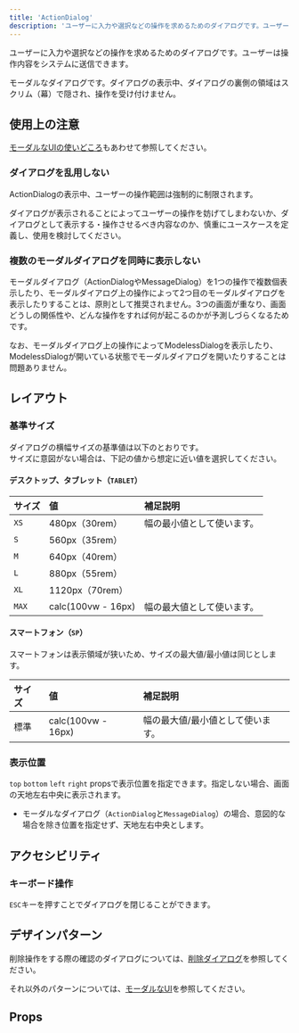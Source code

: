 ```yaml
---
title: 'ActionDialog'
description: 'ユーザーに入力や選択などの操作を求めるためのダイアログです。ユーザーは操作内容をシステムに送信できます。'
---
```


ユーザーに入力や選択などの操作を求めるためのダイアログです。ユーザーは操作内容をシステムに送信できます。

モーダルなダイアログです。ダイアログの表示中、ダイアログの裏側の領域はスクリム（幕）で隠され、操作を受け付けません。


<ComponentStory name="Dialog" />

## 使用上の注意

[モーダルなUIの使いどころ](/products/design-patterns/modal-ui/#h3-0)もあわせて参照してください。

### ダイアログを乱用しない

ActionDialogの表示中、ユーザーの操作範囲は強制的に制限されます。

ダイアログが表示されることによってユーザーの操作を妨げてしまわないか、ダイアログとして表示する・操作させるべき内容なのか、慎重にユースケースを定義し、使用を検討してください。

### 複数のモーダルダイアログを同時に表示しない

モーダルダイアログ（ActionDialogやMessageDialog）を1つの操作で複数個表示したり、モーダルダイアログ上の操作によって2つ目のモーダルダイアログを表示したりすることは、原則として推奨されません。3つの画面が重なり、画面どうしの関係性や、どんな操作をすれば何が起こるのかが予測しづらくなるためです。

なお、モーダルダイアログ上の操作によってModelessDialogを表示したり、ModelessDialogが開いている状態でモーダルダイアログを開いたりすることは問題ありません。

## レイアウト

### 基準サイズ

ダイアログの横幅サイズの基準値は以下のとおりです。  
サイズに意図がない場合は、下記の値から想定に近い値を選択してください。

#### デスクトップ、タブレット（`TABLET`）

| サイズ | 値 | 補足説明 |
| :--- | :--- | :--- |
| `XS` | 480px（30rem） | 幅の最小値として使います。 |
| `S` | 560px（35rem） |  |
| `M` | 640px（40rem） |  |
| `L` | 880px（55rem） |  |
| `XL` | 1120px（70rem） |  |
| `MAX` | calc(100vw - 16px) | 幅の最大値として使います。 |

#### スマートフォン（`SP`）

スマートフォンは表示領域が狭いため、サイズの最大値/最小値は同じとします。

| サイズ | 値 | 補足説明 |
| :--- | :--- | :--- |
| 標準 | calc(100vw - 16px) | 幅の最大値/最小値として使います。 |


### 表示位置

`top` `bottom` `left` `right` propsで表示位置を指定できます。指定しない場合、画面の天地左右中央に表示されます。

- モーダルなダイアログ（`ActionDialog`と`MessageDialog`）の場合、意図的な場合を除き位置を指定せず、天地左右中央とします。

## アクセシビリティ

### キーボード操作

`ESC`キーを押すことでダイアログを閉じることができます。

## デザインパターン

削除操作をする際の確認のダイアログについては、[削除ダイアログ](/products/design-patterns/delete-dialog/)を参照してください。

それ以外のパターンについては、[モーダルなUI](/products/design-patterns/modal-ui/)を参照してください。


## Props

<ComponentPropsTable name="ActionDialog" />
